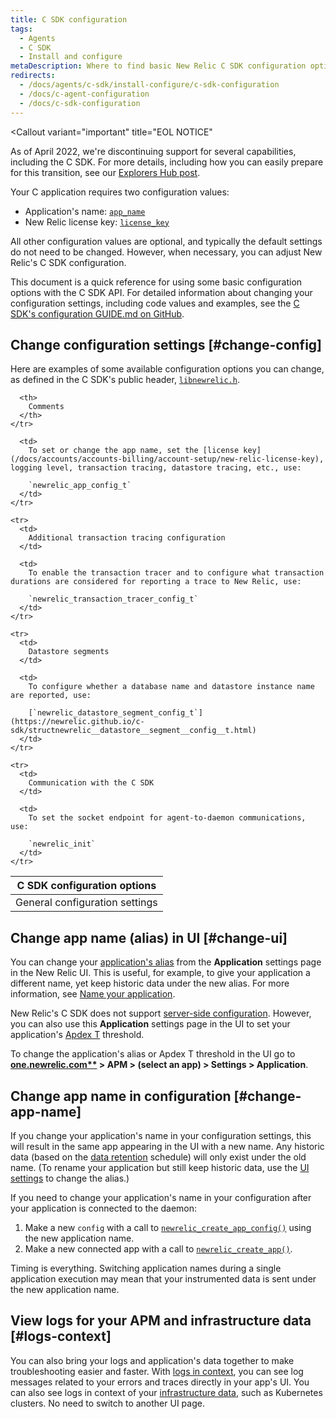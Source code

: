 ```yaml
---
title: C SDK configuration
tags:
  - Agents
  - C SDK
  - Install and configure
metaDescription: Where to find basic New Relic C SDK configuration options you can change to fine-tune monitoring of your app.
redirects:
  - /docs/agents/c-sdk/install-configure/c-sdk-configuration
  - /docs/c-agent-configuration
  - /docs/c-sdk-configuration
---
```

<Callout
  variant="important"
  title="EOL NOTICE"
  >
  As of April 2022, we're discontinuing support for several capabilities, including the C SDK. For more details, including how you can easily prepare for this transition, see our [Explorers Hub post](https://discuss.newrelic.com/t/q1-bulk-eol-announcement-fy23/181744).
</Callout>

Your C application requires two configuration values:

* Application's name: [`app_name`](https://newrelic.github.io/c-sdk/struct__newrelic__app__config__t.html#a0543f501cfec009c483be0c6d5d511f7)
* New Relic license key: [`license_key`](https://newrelic.github.io/c-sdk/struct__newrelic__app__config__t.html#aac3c5f9a0e5da64836a806c47b954b71)

All other configuration values are optional, and typically the default settings do not need to be changed. However, when necessary, you can adjust New Relic's C SDK configuration.

This document is a quick reference for using some basic configuration options with the C SDK API. For detailed information about changing your configuration settings, including code values and examples, see the [C SDK's configuration GUIDE.md on GitHub](https://github.com/newrelic/c-sdk/blob/master/GUIDE.md#configuration).

## Change configuration settings [#change-config]

Here are examples of some available configuration options you can change, as defined in the C SDK's public header, [`libnewrelic.h`](https://newrelic.github.io/c-sdk/libnewrelic_8h.html).

<table>
  <thead>
    <tr>
      <th style={{ width: "300px" }}>
        C SDK configuration options
      </th>

      <th>
        Comments
      </th>
    </tr>
  </thead>

  <tbody>
    <tr>
      <td>
        General configuration settings
      </td>

      <td>
        To set or change the app name, set the [license key](/docs/accounts/accounts-billing/account-setup/new-relic-license-key), logging level, transaction tracing, datastore tracing, etc., use:

        `newrelic_app_config_t`
      </td>
    </tr>

    <tr>
      <td>
        Additional transaction tracing configuration
      </td>

      <td>
        To enable the transaction tracer and to configure what transaction durations are considered for reporting a trace to New Relic, use:

        `newrelic_transaction_tracer_config_t`
      </td>
    </tr>

    <tr>
      <td>
        Datastore segments
      </td>

      <td>
        To configure whether a database name and datastore instance name are reported, use:

        [`newrelic_datastore_segment_config_t`](https://newrelic.github.io/c-sdk/structnewrelic__datastore__segment__config__t.html)
      </td>
    </tr>

    <tr>
      <td>
        Communication with the C SDK
      </td>

      <td>
        To set the socket endpoint for agent-to-daemon communications, use:

        `newrelic_init`
      </td>
    </tr>
  </tbody>
</table>

## Change app name (alias) in UI [#change-ui]

You can change your [application's alias](/docs/agents/manage-apm-agents/app-naming/name-your-application#differences) from the **Application** settings page in the New Relic UI. This is useful, for example, to give your application a different name, yet keep historic data under the new alias. For more information, see [Name your application](/docs/agents/manage-apm-agents/app-naming/name-your-application).

New Relic's C SDK does not support [server-side configuration](/docs/agents/manage-apm-agents/configuration/server-side-agent-configuration). However, you can also use this **Application** settings page in the UI to set your application's [Apdex T](/docs/apm/new-relic-apm/apdex/apdex-measure-user-satisfaction) threshold.

To change the application's alias or Apdex T threshold in the UI go to **[one.newrelic.com**](https://one.newrelic.com) > APM > (select an app) > Settings > Application**.

## Change app name in configuration [#change-app-name]

If you change your application's name in your configuration settings, this will result in the same app appearing in the UI with a new name. Any historic data (based on the [data retention](/docs/apm/new-relic-apm/maintenance/apm-data-retention) schedule) will only exist under the old name. (To rename your application but still keep historic data, use the [UI settings](#change-ui) to change the alias.)

If you need to change your application's name in your configuration after your application is connected to the daemon:

1. Make a new `config` with a call to [`newrelic_create_app_config()`](https://newrelic.github.io/c-sdk/libnewrelic_8h.html#af067b3ff89a40b6fa417e18be5e847aa) using the new application name.
2. Make a new connected app with a call to [`newrelic_create_app()`](https://newrelic.github.io/c-sdk/libnewrelic_8h.html#a61dd90439ae3cc5060021f6ab4701132).

<Callout variant="caution">
  Timing is everything. Switching application names during a single application execution may mean that your instrumented data is sent under the new application name.
</Callout>

## View logs for your APM and infrastructure data [#logs-context]

You can also bring your logs and application's data together to make troubleshooting easier and faster. With [logs in context](/docs/logs/logs-context/c-sdk-configure-logs-context/), you can see log messages related to your errors and traces directly in your app's UI. You can also see logs in context of your [infrastructure data](/docs/logs/forward-logs/forward-your-logs-using-infrastructure-agent/), such as Kubernetes clusters. No need to switch to another UI page.
